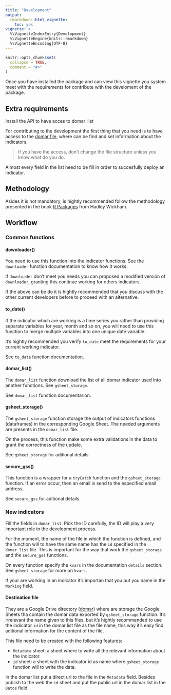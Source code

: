 ```yaml
---
title: "Development"
output: 
  rmarkdown::html_vignette:
    toc: yes
vignette: >
  %\VignetteIndexEntry{Development}
  %\VignetteEngine{knitr::rmarkdown}
  %\VignetteEncoding{UTF-8}
---
```


```r
knitr::opts_chunk$set(
  collapse = TRUE,
  comment = "#>"
)
```


Once you have installed the package and can view this vignette you system meet with the requirements for contribute with the develoment of the package.

## Extra requirements

Install the API to have acces to domar_list

For contributing to the development the first thing that you need is to have access to the [domar file](https://docs.google.com/spreadsheets/d/1svANACeWShYC--wm7wwSKaUn_bF_xXuF81SnV8yMeb8/edit#gid=0), where can be find and set information about the indicators.

> If you have the access, don't change the file structure unless you know what do you do.

Almost every field in the list need to be fill in order to succesfully deploy an indicator.

## Methodology

Asides it is not mandatory, is hightly recommended follow the methodology presented in the book [R Packages](https://r-pkgs.org/) from Hadley Wickham.

## Workflow

### Common functions

#### downloader()

You need to use this function into the indicator functions. See the `downloader` function documentation to know how it works.

If `downloader` don't meet you needs you can proposed a modified versión of `downloader`, granting this continue working for others indicators.

If the above can be do it is hightly recommended that you discuss with the other current developers before to proceed with an alternative.

#### to_date()

If the indicator which are working is a time series you rather than providing separate variables for year, month and so on, you will need to use this function to merge multiple variables into one unique date variable.

It's hightly recommended you verify `to_date` meet the requirements for your current working indicator.

See `to_date` function documentation.

#### domar_list()

The `domar_list` function download the list of all domar indicator used into another functions. See `gsheet_storage`.

See `domar_list` function documentarion.

#### gsheet_storage()

The `gsheet_storage` function storage the output of indicators functions (dataframes) in the corresponding Google Sheet. The needed arguments are presents in the `domar_list` file.

On the process, this function make some extra validations in the data to grant the correctness of the update.

See `gsheet_storage` for aditional details.

#### secure_gss()

This function is a wrapper for a `tryCatch` function and the `gsheet_storage` function. If an error occur, then an email is send to the especified email address.

See `secure_gss` for aditional details.

### New indicators

Fill the fields in `domar_list`. Pick the ID carefully, the ID will play a very important role in the development process.

For the moment, the name of the file in which the function is defined, and the function will to have the same name has the `id` specified in the `domar_list` file. This is important for the way that work the `gsheet_storage` and the `secure_gss` functions.

On every function specify the `kvars` in the documentation `details` section. See `gsheet_storage` for more on `kvars`.

If your are working in an indicator it's importan that you put you name in the `Working` field.

#### Destination file

They are a Google Drive directory ([domar](https://drive.google.com/drive/u/0/folders/1HLbwqX4NgAVnXjchut9roCC6Zn6mH3Xb))
where are storage the Google Sheets tha contain the domar data exported by `gsheet_storage` function. It's irrelevant the name given to this files, but it's hightly recommended to use the indicator `id` in the domar list file as the file name, this way it's easy find aditional information for the content of the file.

This file need to be created with the following features:

- `Metadata` sheet: a sheet where to write all the relevant information about the indicator.
- `id` sheet: a sheet with the indicator id as name where `gsheet_storage` function will to write the data.

In the domar list put a direct url to the file in the `Metadata` field. Besides publish to the web the `id` sheet and put the public url in the domar list in the `Datos` field.
